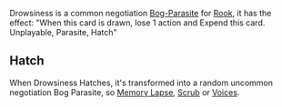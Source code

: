 {{Card
|rarity = Common
|cardtype = Parasite
|decktype = Negotiation}}
{{Quote|Never have I been this tired. It feels as if I could sleep for a hundred years.}}

Drowsiness is a common negotiation [[Bog Parasites|Bog-Parasite]] for [[Rook]], it has the effect: "When this card is drawn, lose 1 action and Expend this card. Unplayable, Parasite, Hatch"

==Hatch==
When Drowsiness Hatches, it's transformed into a random uncommon negotiation Bog Parasite, so [[Memory Lapse]], [[Scrub]] or [[Voices]].